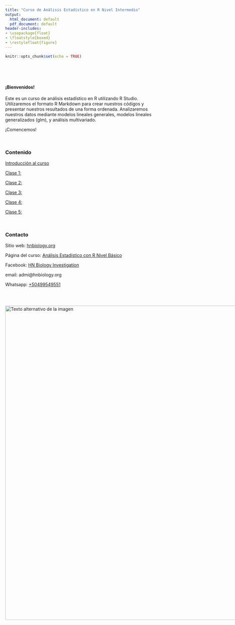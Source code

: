 ---
title: "Curso de Análisis Estadístico en R Nivel Intermedio"
output:
  html_document: default
  pdf_document: default
header-includes:
- \usepackage{float}
- \floatstyle{boxed}
- \restylefloat{figure}
---

```{r setup, include=FALSE}
knitr::opts_chunk$set(echo = TRUE)
```

<br>

<br>

#### ¡Bienvenidos!

Este es un curso de análisis estadístico en R utilizando R Studio. Utilizaremos el formato R Markdown para crear nuestros códigos y presentar nuestros resultados de una forma ordenada. Analizaremos nuestros datos mediante modelos lineales generales, modelos lineales generalizados (glm), y análisis multivariado.

¡Comencemos!

<br>

### Contenido{.tabset .tabset-pills}

[Introducción al curso](Introduccion.html)

[Clase 1: ]()

[Clase 2: ]()

[Clase 3: ]()

[Clase 4: ]()

[Clase 5: ]()

<br>

### Contacto

Sitio web: [hnbiology.org](https://www.hnbiology.org/)

Página del curso: [Análisis Estadístico con R Nivel Básico](https://www.hnbiology.org/)

Facebook: [HN Biology Investigation](https://www.facebook.com/Hn.Biology.Investigation)

email: admi@hnbiology.org

Whatsapp: [+50499549551](https://wa.me/message/TPZWCKRLQDVQF1)

<br>

<div style="display:flex; align-items:center;">
  <img src="Imagenes/HNBI_LOGO2.jpeg" alt="Texto alternativo de la imagen" style="width:1000px;">
</div>